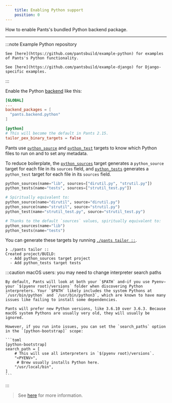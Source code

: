 ```yaml
---
    title: Enabling Python support
    position: 0
---
```


How to enable Pants's bundled Python backend package.

---


:::note Example Python repository

    See [here](https://github.com/pantsbuild/example-python) for examples of Pants's Python functionality.
    
    See [here](https://github.com/pantsbuild/example-django) for Django-specific examples.
:::

Enable the Python [backend](doc:enabling-backends) like this:

```toml title="pants.toml"
[GLOBAL]
...
backend_packages = [
  "pants.backend.python"
]

[python]
# This will become the default in Pants 2.15.
tailor_pex_binary_targets = false
```

Pants use [`python_source`](doc:reference-python_source) and [`python_test`](doc:reference-python_test) targets to know which Python files to run on and to set any metadata.

To reduce boilerplate, the [`python_sources`](doc:reference-python_sources) target generates a `python_source` target for each file in its `sources` field, and [`python_tests`](doc:reference-python_tests) generates a `python_test` target for each file in its `sources` field.

```python title="BUILD"
python_sources(name="lib", sources=["dirutil.py", "strutil.py"])
python_tests(name="tests", sources=["strutil_test.py"])

# Spiritually equivalent to:
python_source(name="dirutil", source="dirutil.py")
python_source(name="strutil", source="strutil.py")
python_test(name="strutil_test.py", source="strutil_test.py")

# Thanks to the default `sources` values, spiritually equivalent to:
python_sources(name="lib")
python_tests(name="tests")
```

You can generate these targets by running [`./pants tailor ::`](doc:initial-configuration#5-generate-build-files).

```
❯ ./pants tailor ::
Created project/BUILD:
  - Add python_sources target project
  - Add python_tests target tests
```


:::caution macOS users: you may need to change interpreter search paths

    By default, Pants will look at both your `$PATH` and—if you use Pyenv—your `$(pyenv root)/versions` folder when discovering Python interpreters. Your `$PATH` likely includes the system Pythons at `/usr/bin/python` and `/usr/bin/python3`, which are known to have many issues like failing to install some dependencies.
    
    Pants will prefer new Python versions, like 3.6.10 over 3.6.3. Because macOS system Pythons are usually very old, they will usually be ignored.
    
    However, if you run into issues, you can set the `search_paths` option in the `[python-bootstrap]` scope:
    
    ```toml
    [python-bootstrap]
    search_path = [
        # This will use all interpreters in `$(pyenv root)/versions`.
        "<PYENV>",
         # Brew usually installs Python here.
        "/usr/local/bin",
    ]
    ```
    
:::
> See [here](doc:python-interpreter-compatibility#changing-the-interpreter-search-path) for more information.